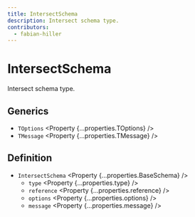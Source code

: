 ```yaml
---
title: IntersectSchema
description: Intersect schema type.
contributors:
  - fabian-hiller
---
```



# IntersectSchema

Intersect schema type.

## Generics

- `TOptions` <Property {...properties.TOptions} />
- `TMessage` <Property {...properties.TMessage} />

## Definition

- `IntersectSchema` <Property {...properties.BaseSchema} />
  - `type` <Property {...properties.type} />
  - `reference` <Property {...properties.reference} />
  - `options` <Property {...properties.options} />
  - `message` <Property {...properties.message} />

